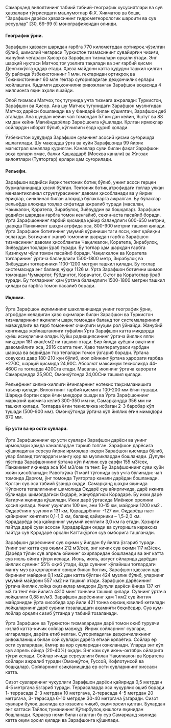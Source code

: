 Самарқанд вилоятининг табиий табиий-географик хусусиятлари ва сув
ҳавзалари тўғрисидаги маълумотлар Ф.Х. Хикматов ва бошқ. “Зарафшон
дарёси ҳавзасининг гидрометеорологик шароити ва сув ресурлар” [30, 69-99
б] монографиясидан олинди.

#### Географик ўрни.
Зарафшон ҳавзаси шарқдан ғарбга 770 километрдан
ортиқроқ чўзилган бўлиб, шимолий чегараси Туркистон тизмасининг
сувайирғич чизиғи, жанубий чегараси Ҳисор ва Зарафшон тизмалари орқали
ўтади. Энг шарқий нуқтаси Матчоҳ тоғ узелига тақалади ва энг ғарбий қисми
Денгизкўлга қадар етади. Ҳавза майдони катта ҳудудни ташкил қилган бу
районда Ўзбекистоннинг 1 млн. гектаридан ортиқроқ ва Тожикистоннинг 60
млн гектар суғориладиган деҳқончилик ерлари жойлашган. Қадимги
деҳқончилик ривожланган Зарафшон воҳасида 4 миллионга яқин аҳоли
яшайди.

Олой тизмаси Матчоҳ тоҳ тугунида учта тизмага ажралади: Туркистон,
Зарафшон ва Ҳисор. Ана шу Матчоҳ тугунидаги Зарафшон музлигидан
Матчоҳ дарёси бошланади ва у Фандарё билан қўшилгач, Зарафшон деб
аталади. Ана шундан кейин чап томондан 57 км дан кейин, Яштут ва 88 км
дан кейин Мағиёндарёлар Зарафшонга қўшилади. Қолган ирмоқлар
сойлардан иборат бўлиб, кўпчилиги ёзда қуриб қолади.

Ўзбекистон ҳудудида Зарафшон сувининг асосий қисми суғоришда
ишлатилади. Шу мақсадда ўрта ва қуйи Зарафшонда 99 йирик магистрал
каналлар қурилган. Каналлар суви билан фақат Зарафшон воҳа ерлари эмас,
балки Қашқадарё (Москва канали) ва Жиззах вилоятлари (Туятортар) ерлари
ҳам суғорилади.

#### Рельефи.
Зарафшон водийси йирик тектоник ботиқ бўлиб, унинг асоси
герцен бурмаланишида ҳосил бўлган. Тектоник ботиқ атрофидаги тоғлар
улкан менаантиклинал структурасининг давоми ҳисобланади ва у йирик
ёриқлар, синклинал билан алоҳида бўлакларга ажралган. Бу бўлаклар
рельефда алоҳида тоҳлар сифатида ажралиб туради (масалан, Чакикалон,
Қоратепа, Зирабулоқ, Зиёвуддин ва бошқалар). Зарафшон водийси шарқдан
ғарбга томон кенгайиб, секин-аста пасайиб боради. Ўрта Зарафшоннинг
ғарбий қисмида қайир баландлиги 600-650 метрни, шарқда Панжикент шаҳри
атрфида эса, 800-900 метрни ташкил қилади. Ўрта Зарафшон ботиғининг
умумий кўриниши таги ясси, кенг қайиқни эслатади. Ботиқнинг жануб
томонини шарқдан ғарбга Зарафшон тизмасининг давоми ҳисобланган
Чақилкалон, Қоратепа, Зирабулоқ, Зиёвуддин тоҳлари ўраб туради. Бу тоғлар
ҳам шарқдан ғарбга Қизилқум чўли томон пасайиб боради. Чақилкалон ва
Қоратепа тоғларининг ўртача баландлиги 1500-1800 метр, Зирабулоқ ва
Зиёвуддин тоғлариники 1100-1200 метрни ташкил қилади. Бу тоғлар
системасида энг баланд чўққи 1126 м. Ўрта Зарафшон ботиғини шимол
томондан Чумқортоғ, Ғўбдинтоғ, Қорачатоғ, Оқтоғ ва Қоратоғлар ўраб
туради. Бу тоғларнинг ҳам ўртача баландлиги 1500-1800 метрни ташкил
қилади ва ғарбга томон пасайиб боради.

#### Иқлими.
Ўрта Зарафшон иқлимининг шаклланишида унинг географик
ўрни, атрофдан келадиган ҳаво оқимлари билан Зарафшон ва Туркистон
тизмаларининг яқинлиги шарқ томондан баланд тоғ системаларининг
мавжудлиги ва ғарб томоннинг очиқлиги муҳим рол ўйнайди. Жанубий
кенгликда жойлашганлиги туфайли Ўрта Зарафшон катта миқдорда қуёш
исиқлигини олади. Қуёш радиациясининг ўртача йиллик ялпи миқдори 181
ккал/см2 ни ташкил этади. Бир йилда қуёшли вақтнинг давомийлиги эса, 2916
соатга тенг. Ҳаво температураси ғарбдан шарққа ва водийдан тор тепалари
томон ўзгариб боради. Ўртача совуқсиз давр 180-210 кун бўлиб, июл ойининг
ўртача ҳарорати ғарбда +270С, шарқий қисмида 24,90С. Абсолют максимум
текисликда 44-460С га тоғларда 420Сга етади. Масалан, июлнинг ўртача
ҳарорати Самарқандда 25,90С, Омонқўтонда 24,00Сни ташкил қилади.

Рельефнинг хилма-хиллиги ёғинларнинг нотекис тақсимланишига
таъсир қилади. Вилоятнинг ғарбий қисмига 100-200 мм ёғин тушади. Шарққа
борган сари ёғин миқдори ошади ва Ўрта Зарафшоннинг марказий қисмига
келиб 300-350 мм ни, Самарқандда 356 мм ни ташкил қилади. Тоғларда ёғин
текисликка исбатан 2-3 баробар кўп тушади (500-900 мм). Омонқўтонда
ўртача кўп йиллик ёғин мимқдори 870 мм.

#### Ер усти ва ер ости сувлари.
Ўрта Зарафшоннинг ер усти сувлари
Зарафшон дарёси ва унинг ирмоқлари ҳамда каналлардан таркиб топган.
Зарафшон дарёсига қўшиладиган серсув йирик ирмоқлар юқори Зарафшон
қисмида бўлиб, улар баланд тоғлардаги мангу қор ва музликлардан
бошланади. Дупули пўстида Зарафшоннинг ўртача кўп йиллик сув сарфи 155
м3/сек, Панжикент яқинида эса 164 м3/сек га тенг. Бу Зарафшоннинг суви
қуйи жойи ҳисобланади: Равотхўжа (1 май) тўғонида сув учга бўлинади: чап
томонда Дарғом, ўнг томонда Туятортар канали дарёдан бошланади. Қолган
сув эса табиий ўзанда оқади. Самарқанд шаҳри яқинида Чўпонота
тепалигининг шимолида Оқдарё сув айиргичида, дарё иккига бўлинади:
шимолдагиси Оқдарё, жанубдагиси Қорадарё. Бу икки дарё Хатирчи яқинида
қўшилади. Икки дарё ўртасида Миёнқол оролини ҳосил қилади. Унинг
узунлиги 100 км, эни 10-15 км, майдони 1200 км2
. Оқдарёнинг узунлиги 131
км, Қорадарёнинг -127 км. Оқдарёда паст қайирнинг кенглиги 0,1-1,0 км,
баланд қайирники – 1,5-2,0 км. Қорадарёда эса қайирнинг умумий кенглиги
3,0 км га етади. Ҳозирги пайтда дарё суви асосан Қорадарёдан оқади ва
суғоришга кераксиз пайтда сув Қорадарё орқали Каттақўрғон сув омборига
ташланади.

Зарафшон дарёсининг сув оқими у йилдан бу йилга ўзгариб туради.
Унинг энг катта сув оқими 212 м3/сек, энг кичик сув оқими 117 м3/сек.
Дарёда тўлин сув апрель ойининг охирларидан бошланади ва энг катта сув
июль ойига тўғри келади. Июнь, июль, август ойларида дарёдан йиллик 
сувнинг 55% оқиб ўтади, ёзда сувнинг кўпайиши тоғлардаги мангу муз ва
қорларнинг эриши билан боғлиқ. Зарафшон ҳавзаси ҳар бирининг майдони
0,1 км2 дан катта бўлган 424 музлик бўлиб, уларнинг умумий майдони 557
км2 ни ташкил этади. Зарафшон дарёсининг ўртача йиллик лойқа оқизиқлар
миқдори Дупули дарёси ёнида 137 кг/м3 га тенг ёки йилига 4310 минг
тоннани ташкил қилади. Сувнинг ўртача лойқалиги 0,88 кг/м3. 
Зарафшон дарёсининг ҳам 1 км2 сув йиғгич майдонидан ўрта хисобида ҳар йили 421
тонна оқизиқ ювилиб кетилади лойқаларнинг дарё сувини тозалашдаги
аҳамияти беқиёсдир. Сув қум-лойлар орқали сизиб ўтганда у табиий
тозаланади.

Ўрта Зарафшон ва Туркистон тизмаларидан дарё томон оқиб турувчи
юзлаб катта-кичик сойлар мавжуд. Йирик сойларнинг сувлари, илгарилари,
дарёга етиб келган. Суғориладиган деҳқончиликнинг ривожланиши билан
сой сувлари дарёга етмай қолаётир. Сойлар ер ости сувларидан, ёмғир ва қор
сувларидан озиқланади. Уларда энг кўп сув апрель ойида (20-40%) оқади.
Энг кам сув июнь-октябрь ойларига тўғри келади. Сойлар ичида серсувлиги
билан Чақилкалон ва Қоратепа сойлари ажралиб туради (Омонқўтон, Ғуссой,
Кофлотунсой ва бошқалар). Сойларнинг озиқланишида ер ости сувларининг
хиссаси катта.

Сизот сувларининг чуқурлиги Зарафшон дарёси қайирида 0,5 метрдан
4-5 метргача ўзгариб туради. Террасаларда эса чуқурлик ошиб боради 1-
террасада 2-3 метрдан 10 метргача, 2-терасада 4-5 метрдан 20 метргача, 3-
терасада 6-10 метрдан 30-40 метргача ўзгаради. Сизот сувлари булоқ
шаклида ер юзасига чиқиб, оқим ҳосил қилган. Булардан энг каттаси Тайлоқ
туманининг Қўтирбулоқ қишлоғи яқинидан бошланади. Қорасув номи билан
аталган бу сув Самарқанд яқинида катта оқим ҳосил қилади ва Зарафшонга
қўшилади.